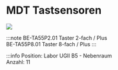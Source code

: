 
# MDT Tastsensoren

<a target="_blank" href={knx_mdt_tastsensoren}> <img src={knx_mdt_tastsensoren_min} /> </a>


:::note
BE-TA55P2.01 	Taster 2-fach / Plus\
BE-TA55P8.01 	Taster 8-fach / Plus
:::

:::info
Position:   Labor UGII B5 - Nebenraum\
Anzahl:     11